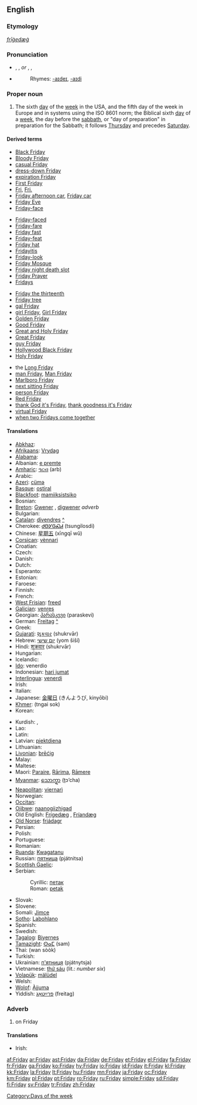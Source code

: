 {{wikipedia|dab=friday (disambiguation)|friday}}
==English==

===Etymology===
{{OE.}} ''[[frīġedæġ]]''

===Pronunciation===
* {{enPR|frīʹdā}}, {{IPA|/ˈfraɪdeɪ/}}, {{SAMPA|/"fraIdeI/}} ''or'' {{enPR|frīʹdē}}, {{IPA|/ˈfraɪdi/}}, {{SAMPA|/"fraIdi/}}
* {{audio|en-us-Friday.ogg|Audio (US)}}
*: Rhymes: [[Rhymes:English:-aɪdeɪ|-aɪdeɪ]], [[Rhymes:English:-aɪdi|-aɪdi]]

===Proper noun===
{{en-proper noun|s}}

# The sixth [[day]] of the [[week]] in the USA, and the fifth day of the week in Europe and in systems using the ISO 8601 norm; the Biblical sixth [[day]] of a [[week]], the day before the [[sabbath]], or "day of preparation" in preparation for the Sabbath; it follows [[Thursday]] and precedes [[Saturday]].
<!--probably just an attributive form of the noun: #An appointment, person (like Man Friday in ''Robinson Crusoe''), or feeling associated with this day of the week.-->

====Derived terms====
{{top4}}
* [[Black Friday]]
* [[Bloody Friday]]
* [[casual Friday]]
* [[dress-down Friday]]
* [[expiration Friday]]
* [[First Friday]]
* [[Fri]], [[Fri.]]
* [[Friday afternoon car]], [[Friday car]]
* [[Friday Eve]]
* [[Friday-face]]
{{mid4}}
* [[Friday-faced]]
* [[Friday-fare]]
* [[Friday fast]]
* [[Friday-feat]]
* [[Friday hat]]
* [[Fridayitis]]
* [[Friday-look]]
* [[Friday Mosque]]
* [[Friday night death slot]]
* [[Friday Prayer]]
* [[Fridays]]<!--adverb-->
{{mid4}}
* [[Friday the thirteenth]]
* [[Friday tree]]
* [[gal Friday]]
* [[girl Friday]], [[Girl Friday]]
* [[Golden Friday]]
* [[Good Friday]]
* [[Great and Holy Friday]]
* [[Great Friday]]
* [[guy Friday]]
* [[Hollywood Black Friday]]
* [[Holy Friday]]
{{mid4}}
* the [[Long Friday]]
* [[man Friday]], [[Man Friday]]
* [[Marlboro Friday]]
* [[next sitting Friday]]
* [[person Friday]]
* [[Red Friday]]
* [[thank God it's Friday]], [[thank goodness it's Friday]]
* [[virtual Friday]]
* [[when two Fridays come together]]
{{bottom}}

====Translations====
{{trans-top|day of the week}}
* [[Abkhaz]]: {{Cyrl|[[ахәуаш]]}} {{IPAchar|(axwuaš)}}
* [[Afrikaans]]: [[Vrydag]]
* [[Alabama]]: {{IPAchar|[[atáɬɬàapi]], [[nihta istáɬɬàapi]]}}
* Albanian: [[e premte]]
* [[Amharic]]: [[ዓርብ]] (arb)
* Arabic: {{Arab|[[الجمعة]]}} {{IPAchar|(aj-júmʕa)}}
* [[Azeri]]: [[cümə]]
* [[Basque]]: [[ostiral]]
* [[Blackfoot]]: [[mamiiksistsiko]]
* Bosnian: {{t+|bs|petak|m}}
* [[Breton]]: [[Gwener]] {{m}}, [[digwener]] ''adverb''
* Bulgarian: {{t+|bg|петък|m|tr=petăk|sc=Cyrl}}
* [[Catalan]]: [[divendres]] {{m}} [[:ca:divendres|^]]
* Cherokee: [[ᏧᎾᎩᎶᏍᏗ]] (tsungilosdi)
* Chinese: [[星期五]] (xīngqī wǔ)
* [[Corsican]]: [[vènnari]]
* Croatian: {{t+|hr|petak|m}}
* Czech: {{t+|cs|pátek|m}}
* Danish: {{t+|da|fredag}}
* Dutch: {{t+|nl|vrijdag|m}}
* Esperanto: {{t+|eo|vendredo|xs=Esperanto}}
* Estonian: {{t+|et|reede}}
* Faroese: {{t-|fo|fríggjadagur|m|xs=Faroese}}
* Finnish: {{t+|fi|perjantai}}
* French: {{t+|fr|vendredi|m}}
* [[West Frisian]]: [[freed]]
* [[Galician]]: [[venres]] {{m}}
* Georgian: [[პარასკევი]] (paraskevi)
* German: [[Freitag]] [[:de:Freitag|^]]
* Greek: {{t+|el|Παρασκευή|f|tr=Paraskeví|sc=Grek}}
* [[Gujarati]]: [[શુક્રવાર]] (shukrvār)
* Hebrew: [[יום שישי]] (yom šiší)
* Hindi: [[शुक्रवार]] (shukrvār)
* Hungarian: {{t+|hu|péntek}}
* Icelandic: {{t+|is|föstudagur|m}}
* [[Ido]]: venerdio
* Indonesian: [[hari jumat]]
* [[Interlingua]]: [[venerdi]]
* Irish: {{t|ga|Aoine|f}}
* Italian: {{t+|it|venerdì|m}}
* Japanese: [[金曜日]] (きんようび, kinyōbi)
* [[Khmer]]: {{Khmr|[[ថ្ងៃសុក្រ]]}} (tngai sok)
* Korean: {{t+|ko|금요일|tr=geumyoil|sc=KOchar}}
{{trans-mid}}
* Kurdish: {{KUchar|[[هه‌ینی]]}}, {{KUchar|[[جمعه‌]]}}
* Lao: {{t-|lo|ວັນສຸກ|tr=wan-suk|sc=Laoo|xs=Lao}}
* Latin: {{t+|la|dies Veneris}}
* Latvian: [[piektdiena]]
* Lithuanian: {{t+|lt|penktadienis|m|xs=Lithuanian}}
* [[Livonian]]: [[brēćig]]
* Malay: {{t+|ms|Jumaat|xs=Malay}}
* Maltese: {{t-|mt|il-Ġimgħa|xs=Maltese}}
* Maori: [[Paraire]], [[Rārima]], [[Rāmere]]
* [[Myanmar]]: [[သောက္ရာ]] (ṯɔ’cha)
* [[Neapolitan]]: [[viernarì]]
* Norwegian: {{t+|no|fredag}}
* [[Occitan]]: {{t+|oc|divendres|xs=Occitan}} {{m}}
* [[Ojibwe]]: [[naanogiizhigad]]
* Old English: [[Frígedæg]] {{m}}, [[Fríandæg]] {{m}}
* [[Old Norse]]: [[frjádagr]] {{m}}
* Persian: {{t+|fa|آدینه|tr=adineh|sc=fa-Arab|xs=Persian}}
* Polish: {{t+|pl|piątek}}
* Portuguese: {{t+|pt|sexta-feira}}
* Romanian: {{t+|ro|vineri|f}}
* [[Ruanda]]: [[Kwagatanu]]
* Russian: [[пятница]] (pjátnitsa) {{f}}
* [[Scottish Gaelic]]: {{t-|gd|Di-haoine|m|xs=Scottish Gaelic}}
* Serbian:
*: Cyrillic: [[петак#Serbian|петак]] {{m}}
*: Roman: [[petak#Serbian|petak]] {{m}}
* Slovak: {{t+|sk|piatok|m}}
* Slovene: {{t+|sl|petek|m}}
* Somali: [[Jimce]]
* [[Sotho]]: [[Labohlano]]
* Spanish: {{t+|es|viernes|m}}
* Swedish: {{t+|sv|fredag|c}}
* [[Tagalog]]: [[Biyernes]]
* [[Tamazight]]: [[ⵙⴰⵎ]] (sam)
* Thai: {{Thai|[[วันศุกร์]]}} (wan sòòk)
* Turkish: {{t+|tr|cuma}}
* Ukrainian: [[п'ятниця]] (pjátnytsja) {{f}}
* Vietnamese: [[thứ sáu]] (lit.: ''number six'')
* [[Volapük]]: [[mälüdel]]
* Welsh: {{t-|cy|dydd Gwener|m|xs=Welsh}}
* [[Wolof]]: [[Àjjuma]]
* Yiddish: [[פרײַטאָג]] (freitag)
{{trans-bottom}}

===Adverb===
{{en-adv|-}}

# on Friday

====Translations====
* Irish: {{t|ga|Dé hAoine}}

[[Category:Days of the week]]

[[af:Friday]]
[[ar:Friday]]
[[ast:Friday]]
[[da:Friday]]
[[de:Friday]]
[[et:Friday]]
[[el:Friday]]
[[fa:Friday]]
[[fr:Friday]]
[[ga:Friday]]
[[ko:Friday]]
[[hy:Friday]]
[[io:Friday]]
[[id:Friday]]
[[it:Friday]]
[[kl:Friday]]
[[kk:Friday]]
[[la:Friday]]
[[lt:Friday]]
[[hu:Friday]]
[[mn:Friday]]
[[ja:Friday]]
[[oc:Friday]]
[[km:Friday]]
[[pl:Friday]]
[[pt:Friday]]
[[ro:Friday]]
[[ru:Friday]]
[[simple:Friday]]
[[sd:Friday]]
[[fi:Friday]]
[[sv:Friday]]
[[tr:Friday]]
[[zh:Friday]]
